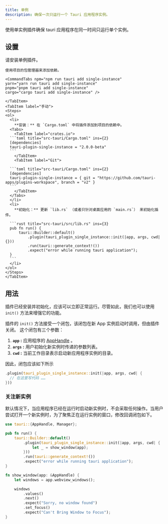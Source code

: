 ```yaml
---
title: 单例
description: 确保一次只运行一个 Tauri 应用程序实例。
---
```



<PluginLinks plugin="single-instance" showJsLinks={false} />

使用单实例插件确保 tauri 应用程序在同一时间只运行单个实例。

## 设置

请安装单例插件。

<Tabs>
    <TabItem label="自动">

    使用项目的包管理器来添加依赖。

    <CommandTabs npm="npm run tauri add single-instance"
    yarn="yarn run tauri add single-instance"
    pnpm="pnpm tauri add single-instance"
    cargo="cargo tauri add single-instance" />

    </TabItem>
    <TabItem label="手动">
    <Steps>
    <ol>
      <li>
        **安装：** 在 `Cargo.toml` 中将插件添加到项目的依赖中。
      <Tabs>
        <TabItem label="crates.io">
      ```toml title="src-tauri/Cargo.toml" ins={2}
      [dependencies]
      tauri-plugin-single-instance = "2.0.0-beta"
      ```
        </TabItem>
        <TabItem label="Git">

      ```toml title="src-tauri/Cargo.toml" ins={2}
      [dependencies]
      tauri-plugin-single-instance = { git = "https://github.com/tauri-apps/plugins-workspace", branch = "v2" }
      ```
        </TabItem>
      </Tabs>
      </li>
      <li>
        **初始化：** 更新 `lib.rs` （或者只针对桌面应用的 `main.rs`） 来初始化插件。

      ```rust title="src-tauri/src/lib.rs" ins={3}
      pub fn run() {
          tauri::Builder::default()
              .plugin(tauri_plugin_single_instance::init(|app, args, cwd| {}))
              .run(tauri::generate_context!())
              .expect("error while running tauri application");
      }
      ```
      </li>
    </ol>
    </Steps>
    </TabItem>

</Tabs>

## 用法

插件已经安装并初始化，应该可以立即正常运行。尽管如此，我们也可以使用 `init()` 方法来增强它的功能。

插件的 `init()` 方法接受一个闭包，该闭包在新 App 实例启动时调用，但由插件关闭。
这个闭包有三个参数：

1. **`app` :** 应用程序的 [AppHandle](https://docs.rs/tauri/latest/tauri/struct.AppHandle.html) 。
2. **`args` :** 用户初始化新实例时传递的参数列表。
3. **`cwd` :** 当前工作目录表示启动新应用程序实例的目录。

因此，闭包应该如下所示

```rust
.plugin(tauri_plugin_single_instance::init(|app, args, cwd| {
  // 在这里写代码 ……
}))
```

### 关注新实例

默认情况下，当应用程序已经在运行时启动新实例时，不会采取任何操作。当用户尝试打开一个新实例时，为了聚焦正在运行实例的窗口，修改回调闭包如下。

```rust title="src-tauri/src/lib.rs" {1} {5-7} {12-21}
use tauri::{AppHandle, Manager};

pub fn run() {
    tauri::Builder::default()
        .plugin(tauri_plugin_single_instance::init(|app, args, cwd| {
            let _ = show_window(app);
        }))
        .run(tauri::generate_context!())
        .expect("error while running tauri application");
}

fn show_window(app: &AppHandle) {
    let windows = app.webview_windows();

    windows
        .values()
        .next()
        .expect("Sorry, no window found")
        .set_focus()
        .expect("Can't Bring Window to Focus");
}
```
